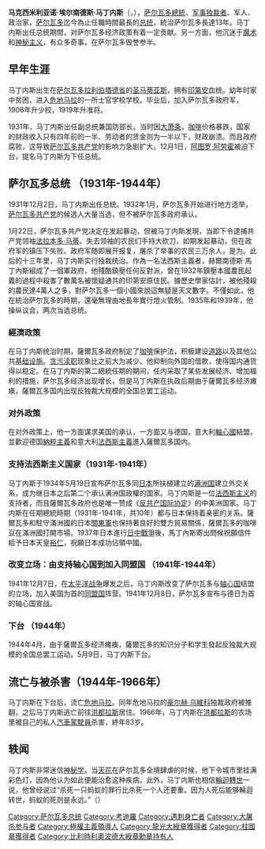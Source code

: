 {{Unreferenced|time=2022-05-29T11:44:03+00:00}}
{{Infobox President
|name          = 马克西米利亚诺·埃尔南德斯·马丁内斯<br>Maximiliano Hernández Martínez
|image         = Hernandez Martinez.jpg
|imagesize     =
|order         = {{flagicon|ESA}}第30任[[萨尔瓦多|萨尔瓦多]][[萨尔瓦多总统|总统]]
|vicepresident =
|term_start    = 1931年12月2日
|term_end      = 1944年5月9日
|predecessor   = [[阿图罗·阿劳霍|阿图罗·阿劳霍]]
|successor     = [[安德烈斯·伊格纳西奥·梅嫩德斯|安德烈斯·伊格纳西奥·梅嫩德斯]]（在1934年8月28日-1935年3月1日期间为臨時總統）
|birth_date    = {{birth date|1882|10|20|mf=y}}
|birth_place   = {{flag|萨尔瓦多}}[[拉利伯塔德省|拉利伯塔德省]][[圣马蒂亚斯_(拉利伯塔德省)|圣马蒂亚斯]]
|death_date    = {{death date and age|mf=yes|1966|5|15|1882|10|20}}
|death_place   = {{flag|洪都拉斯}}
|party         = 祖国党
|occupation    = [[将军_(軍銜)|将军]]
|spouse        =
|religion      = [[天主教|天主教]] → [[神智学|神智学]]
}}
'''马克西米利亚诺·埃尔南德斯·马丁内斯'''（{{lang-es|Maximiliano Hernández Martínez}}，{{bd|1882年|10月20日|1966年|5月15日|catIdx=M}}），[[萨尔瓦多總統|萨尔瓦多總統]]、[[军事独裁|军事]][[独裁者|独裁者]]、军人、政治家，[[萨尔瓦多|萨尔瓦多]]迄今為止任職時間最長的[[萨尔瓦多總統|总统]]，統治萨尔瓦多長達13年。马丁内斯出任总统期間，对萨尔瓦多经济政策有着一定贡献。另一方面，他沉迷于[[魔术|魔术]]和[[神秘主义|神秘主义]]，有众多奇事，在萨尔瓦多毁誉参半。

== 早年生涯 ==
马丁内斯出生在[[萨尔瓦多|萨尔瓦多]][[拉利伯塔德省|拉利伯塔德省]]的[[圣马蒂亚斯_(拉利伯塔德省)|圣马蒂亚斯]]，拥有[[印第安|印第安]]血统。幼年时家中贫困，进入[[危地马拉|危地马拉]]的一所士官学校学校。毕业后，加入萨尔瓦多政府军，1906年升少校，1919年升准将。

1931年，马丁内斯出任副总统兼国防部长。当时因[[大萧条|大萧条]]，[[咖啡|咖啡]]价格暴跌，国家的财政收入只有四年前的一半、劳动者的赁金则为一半以下，财政崩溃。而且政府腐败，这导致[[萨尔瓦多共产党|萨尔瓦多共产党]]的影响力急剧扩大。12月1日，[[阿图罗·阿劳霍|阿图罗·阿劳霍]]被迫下台，提名马丁内斯为下任总统。

== 萨尔瓦多总统 （1931年-1944年） ==
1931年12月2日，马丁内斯出任总统。1932年1月，萨尔瓦多开始进行地方选举，[[萨尔瓦多共产党|萨尔瓦多共产党]]的候选人大量当选，但不被萨尔瓦多政府承认。

1月22日，萨尔瓦多共产党决定在发起暴动，但被马丁内斯发現，当即下令逮捕共产党领袖[[法拉本多·马蒂|法拉本多·马蒂]]。失去领袖的农民们手持大砍刀，如期发起暴动，但在政府军的镇压下失败。政府军随即展开报复，屠杀了举事的农民三万余人，是为{{link-en|1932年萨尔瓦多农民大屠杀|1932 Salvadoran peasant massacre}}。此后的十三年里，马丁内斯实行独裁统治。作為一名法西斯主義者，赫爾南德斯·馬丁內斯組成了一個軍政府，他殘酷鎮壓任何反對派，曾在1932年鎮壓本國農民起義的過程中殺害了數萬名被懷疑通共的印第安原住民。據歷史學家估計，被他殘殺的農民達4萬人之多，對萨尔瓦多一個小國來說這無疑是天文數字。不僅如此，他在統治萨尔瓦多的時期，還毫無理由地長年實行燈火管制。1935年和1939年，他操纵议会，两次当选总统。

=== 經濟政策 ===
在马丁内斯统治时期，薩爾瓦多政府制定了[[咖啡|咖啡]]保护法，积极建设[[道路|道路]]以及其他公共[[基础设施|基础设施]]。[[贪污|贪污]][[渎职|渎职]]现象比之前大为减少。他抑制向外国的借款，使得国内通货得以稳定。在马丁内斯的第二總統任期的期间，任内采取了某些发展经济、增加福利的措施，萨尔瓦多经济出现增长，但是马丁内斯在执政后期由于薩爾瓦多经济瘫痪，薩爾瓦多国内出现反独裁大规模的全国总罢工运动。

=== 对外政策 ===
在对外政策上，他一方面谋求美国的承认，一方面又与德国，意大利[[軸心國|軸心國]]結盟，並歡迎德国[[納粹黨|納粹主義]]和意大利[[國家法西斯黨|法西斯主義]]進入薩爾瓦多国内。

=== 支持法西斯主义国家（1931年-1941年） ===
马丁内斯于1934年5月19日宣布萨尔瓦多同[[大日本帝国|日本]]所扶植建立的[[满洲国|满洲国]]建立外交关系，成为继日本之后第二个承认满洲国政權的国家。马丁内斯是一位[[法西斯主义|法西斯主义]]的支持者，而且薩爾瓦多政府也是唯一赞成《[[反共产国际协定|反共产国际协定]]》的中美洲国家。马丁内斯在任期總統時期（1931年-1941年，共10年）都与日本保持着亲密的关系。薩爾瓦多和駐守滿洲國的日本[[關東軍|關東軍]]也保持著良好的雙方貿易關係，薩爾瓦多的咖啡豆在滿洲國打開市場。1937年日本進行[[中国抗日战争|日中戰爭]]後，馬丁內斯寄出問候祝願信件給予日本天皇[[裕仁|裕仁]]，祝願日本成功佔領中國。

=== 改变立场：由支持轴心国到加入同盟国 （1941年-1944年） ===
1941年12月7日，在[[太平洋战争|太平洋战争]]爆发之后，马丁内斯改变了萨尔瓦多与[[轴心国|轴心国]]结盟的立场，加入美国为首的[[同盟国|同盟国]]阵营。1941年12月8日，萨尔瓦多宣布与德日为首的轴心国宣战。

=== 下台 （1944年） ===
1944年4月，由于薩爾瓦多经济瘫痪，薩爾瓦多的知识分子和学生發起反独裁大规模的全国总罢工运动。5月9日，马丁内斯下台。

== 流亡与被杀害（1944年-1966年） ==



马丁内斯在下台后，流亡[[危地马拉|危地马拉]]。同年危地马拉的[[豪尔赫·乌維科|豪尔赫·乌維科]]独裁政府被推翻，之后马丁内斯逃亡前往[[洪都拉斯|洪都拉斯]]居住。1966年，马丁内斯在[[洪都拉斯|洪都拉斯]]的农场里被自己的私人[[司機|汽車駕駛員]]杀害，終年83岁。

== 轶闻 ==
马丁内斯非常迷信[[神秘学|神秘学]]。当[[天花|天花]]在萨尔瓦多全境肆虐的时候，他下令城市里挂满彩色灯，因為他认为如此便能治愈这种疾病。此外，马丁内斯也相信[[輪迴|輪迴]][[轉世|轉世]]一说，他曾经说过“杀死一只蚂蚁的罪行比杀死一个人还要重。因为人死后能够輪迴转世，蚂蚁的死则是永远。”（{{lang-es|Es un crimen más grande matar a una hormiga que a un hombre porque el hombre reencarna, mientras la hormiga muere definitivamente.}}）

{{S-start}}
{{s-off}}
{{succession box|title=[[萨尔瓦多总统|萨尔瓦多总统]]|before=[[阿图罗·阿劳霍|阿图罗·阿劳霍]]|after=[[安德烈斯·伊格纳西奥·梅嫩德斯|安德烈斯·伊格纳西奥·梅嫩德斯]]<br>''（临时）''|years=1931年—1934年<br>（代理）}}
{{succession box|title=[[萨尔瓦多总统|萨尔瓦多总统]]|before=[[安德烈斯·伊格纳西奥·梅嫩德斯|安德烈斯·伊格纳西奥·梅嫩德斯]]<br>''（临时）''|after=[[安德烈斯·伊格纳西奥·梅嫩德斯|安德烈斯·伊格纳西奥·梅嫩德斯]]<br>''（临时）''|years=1935年—1944年}}
{{S-end}}
{{萨尔瓦多总统}}
{{Authority control}}
[[Category:萨尔瓦多总统|Category:萨尔瓦多总统]]
[[Category:考迪羅|Category:考迪羅]]
[[Category:遇刺身亡者|Category:遇刺身亡者]]
[[Category:大屠杀参与者|Category:大屠杀参与者]]
[[Category:極權主義領導人|Category:極權主義領導人]]
[[Category:龍光大綬章獲得者|Category:龍光大綬章獲得者]]
[[Category:柱國章獲得者|Category:柱國章獲得者]]
[[Category:比利時利奧波德大綬章勳章持有人|Category:比利時利奧波德大綬章勳章持有人]]